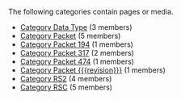<!-- DO NOT EDIT THIS FILE, CODE AUTOMATICALLY GENERATED BY category.sh -->
The following categories contain pages or media.
* [[Category Data Type]] (3 members)
* [[Category Packet]] (5 members)
* [[Category Packet 194]] (1 members)
* [[Category Packet 317]] (2 members)
* [[Category Packet 474]] (1 members)
* [[Category Packet {{{revision}}}]] (1 members)
* [[Category RS2]] (4 members)
* [[Category RSC]] (5 members)
